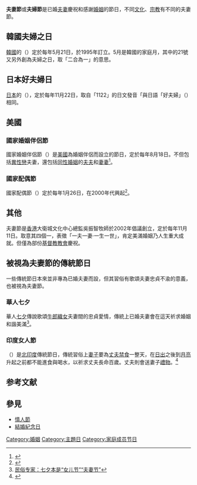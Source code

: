 '''夫妻節'''或'''夫婦節'''是已婚[[夫妻|夫妻]]慶祝和感謝[[婚姻|婚姻]]的節日，不同[[文化|文化]]、[[宗教|宗教]]有不同的夫妻節。

==韓國夫婦之日==
{{main|夫婦之日}}
[[韓國|韓國]]的{{link-ko|夫婦之日|부부의 날}}（{{lang-ko|부부의 날}}）定於每年5月21日，於1995年訂立。5月是韓國的家庭月，其中的21號又另外創為夫婦之日，取「二合為一」的意思。
==日本好夫婦日==
{{main|好夫婦日}}
[[日本|日本]]的{{link-ja|好夫婦日|いい夫婦の日}}（{{lang-ja|いい夫婦の日}}），定於每年11月22日，取自「1122」的日文發音「{{lang|ja|いいふふ}}與日語「好夫婦」（{{lang|ja|いいふふ}}）相同。
==美國==
===國家婚姻伴侶節===
{{main|國家婚姻伴侶節 (美國)}}
國家婚姻伴侶節（{{lang-en|National Couple’s Day}}）是[[美國|美國]]為婚姻伴侶而設立的節日，定於每年8月18日。不但包括[[異性戀|異性戀]]夫妻，還包括[[同性婚姻|同性婚姻]]的[[夫夫|夫夫]]和[[妻妻|妻妻]]<ref>{{Cite web |url=https://nationaltoday.com/national-couples-day/ |title=National Couple’s Day |access-date=2021-03-09 |archive-date=2020-11-24 |archive-url=https://web.archive.org/web/20201124153406/https://nationaltoday.com/national-couples-day/ |dead-url=no }}</ref>。
===國家配偶節===
{{main|國家配偶節 (美國)}}
國家配偶節（{{lang-en|National Spouses Day}}）定於每年1月26日，在2000年代興起<ref>{{Cite web |url=https://nationaltoday.com/national-couples-day/ |title=National Spouses Day |access-date=2021-03-09 |archive-date=2020-11-24 |archive-url=https://web.archive.org/web/20201124153406/https://nationaltoday.com/national-couples-day/ |dead-url=no }}</ref>。

==其他==
{{main|夫妻節 (2002年創立)}}
夫妻節是[[香港|香港]]大衛城文化中心總監吳振智牧師於2002年倡議創立，定於每年11月11日。取意其四個一，表徵「一夫一妻‧一生一世」，肯定美滿婚姻乃人生重大成就。但僅為部份[[基督教|基督教]][[教會|教會]]慶祝。

==被視為夫妻節的傳統節日==
一些傳統節日本來並非專為已婚夫妻而設，但其習俗有歌頌夫妻忠貞不渝的意義，也被視為夫妻節。
===華人七夕===
{{main|七夕 (華人)}}
華人[[七夕|七夕]]傳說歌頌[[牛郎織女|牛郎織女]]夫妻間的忠貞愛情，傳統上已婚夫妻會在這天祈求婚姻和諧美滿<ref>[http://www.xinhuanet.com/politics/2015-08/19/c_1116310384.htm 民俗专家：七夕本是“女儿节”“夫妻节”]</ref>。
===印度女人節===
{{link-en|印度女人節|Karva Chauth}}（{{lang-hi|करवा चौथ}}）是[[北印度|北印度]]傳統節日，傳統習俗上[[妻子|妻子]]要為[[丈夫|丈夫]][[禁食|禁食]]一整天，在[[日出|日出]]之後到[[月亮|月亮]]升起之前都不能進食與喝水，以祈求丈夫長命百歲。丈夫則會送妻子[[禮物|禮物]]。<ref>{{Cite web |url=https://yaoindia.com/archives/755 |title=印度專屬夫妻的祈福日－Karva Chauth |access-date=2021-03-09 |archive-date=2019-04-17 |archive-url=https://web.archive.org/web/20190417235827/https://yaoindia.com/archives/755 |dead-url=no }}</ref>

==参考文献==
{{reflist}}
==參見==
*[[情人節|情人節]]
*[[結婚紀念日|結婚紀念日]]

[[Category:婚姻|Category:婚姻]]
[[Category:主題日|Category:主題日]]
[[Category:家庭成员节日|Category:家庭成员节日]]